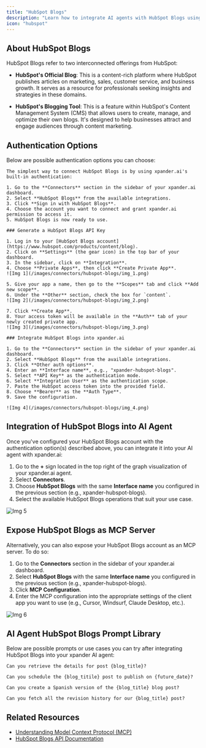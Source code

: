 ```yaml
---
title: "HubSpot Blogs"
description: "Learn how to integrate AI agents with HubSpot Blogs using xpander.ai. Create intelligent, automated content workflows that personalize blog posts, optimize SEO in real-time, and schedule publishing based on audience engagement trends."
icon: "hubspot"
---
```


## About HubSpot Blogs

HubSpot Blogs refer to two interconnected offerings from HubSpot:

- **HubSpot's Official Blog**: This is a content-rich platform where HubSpot publishes articles on marketing, sales, customer service, and business growth. It serves as a resource for professionals seeking insights and strategies in these domains. 

- **HubSpot's Blogging Tool**: This is a feature within HubSpot's Content Management System (CMS) that allows users to create, manage, and optimize their own blogs. It's designed to help businesses attract and engage audiences through content marketing.


## Authentication Options

Below are possible authentication options you can choose:

<Tabs>
  <Tab title="Built-in xpander.ai Auth">

    The simplest way to connect HubSpot Blogs is by using xpander.ai's built-in authentication:

    1. Go to the **Connectors** section in the sidebar of your xpander.ai dashboard.  
    2. Select **HubSpot Blogs** from the available integrations.  
    3. Click **Sign in with HubSpot Blogs**.  
    4. Choose the account you want to connect and grant xpander.ai permission to access it.  
    5. HubSpot Blogs is now ready to use.

  </Tab>

  <Tab title="API Access">

    ### Generate a HubSpot Blogs API Key

    1. Log in to your [HubSpot Blogs account](https://www.hubspot.com/products/content/blog).  
    2. Click on **Settings** (the gear icon) in the top bar of your dashboard.  
    3. In the sidebar, click on **Integration**.  
    4. Choose **Private Apps**, then click **Create Private App**.  
    ![Img 1](/images/connectors/hubspot-blogs/img_1.png)

    5. Give your app a name, then go to the **Scopes** tab and click **Add new scope**.  
    6. Under the **Other** section, check the box for `content`.  
    ![Img 2](/images/connectors/hubspot-blogs/img_2.png)

    7. Click **Create App**.  
    8. Your access token will be available in the **Auth** tab of your newly created private app.  
    ![Img 3](/images/connectors/hubspot-blogs/img_3.png)

    ### Integrate HubSpot Blogs into xpander.ai

    1. Go to the **Connectors** section in the sidebar of your xpander.ai dashboard.  
    2. Select **HubSpot Blogs** from the available integrations.  
    3. Click **Other auth options**.  
    4. Enter an **Interface name**, e.g., "xpander-hubspot-blogs".  
    5. Select **API Key** as the authentication mode.  
    6. Select **Integration User** as the authentication scope.  
    7. Paste the HubSpot access token into the provided field.  
    8. Choose **Bearer** as the **Auth Type**.  
    9. Save the configuration.  

    ![Img 4](/images/connectors/hubspot-blogs/img_4.png)

  </Tab>
</Tabs>

## Integration of HubSpot Blogs into AI Agent

Once you've configured your HubSpot Blogs account with the authentication option(s) described above, you can integrate it into your AI agent with xpander.ai:

1. Go to the **+** sign located in the top right of the graph visualization of your xpander.ai agent.  
2. Select **Connectors**.  
3. Choose **HubSpot Blogs** with the same **Interface name** you configured in the previous section (e.g., xpander-hubspot-blogs).  
4. Select the available HubSpot Blogs operations that suit your use case.  

![Img 5](/images/connectors/hubspot-blogs/img_5.png)

## Expose HubSpot Blogs as MCP Server

Alternatively, you can also expose your HubSpot Blogs account as an MCP server. To do so:

1. Go to the **Connectors** section in the sidebar of your xpander.ai dashboard.  
2. Select **HubSpot Blogs** with the same **Interface name** you configured in the previous section (e.g., xpander-hubspot-blogs).  
3. Click **MCP Configuration**.  
4. Enter the MCP configuration into the appropriate settings of the client app you want to use (e.g., Cursor, Windsurf, Claude Desktop, etc.). 

![Img 6](/images/connectors/hubspot-blogs/img_6.png)

## AI Agent HubSpot Blogs Prompt Library

Below are possible prompts or use cases you can try after integrating HubSpot Blogs into your xpander AI agent:

```
Can you retrieve the details for post {blog_title}?
```

````
Can you schedule the {blog_titile} post to publish on {future_date}?
````

```
Can you create a Spanish version of the {blog_title} blog post?
```

```
Can you fetch all the revision history for our {blog_title} post?
```

## Related Resources

- [Understanding Model Context Protocol (MCP)](/docs/05-human-interfaces/04-mcp)
- [HubSpot Blogs API Documentation](https://developers.hubspot.com/docs/reference/api/overview)